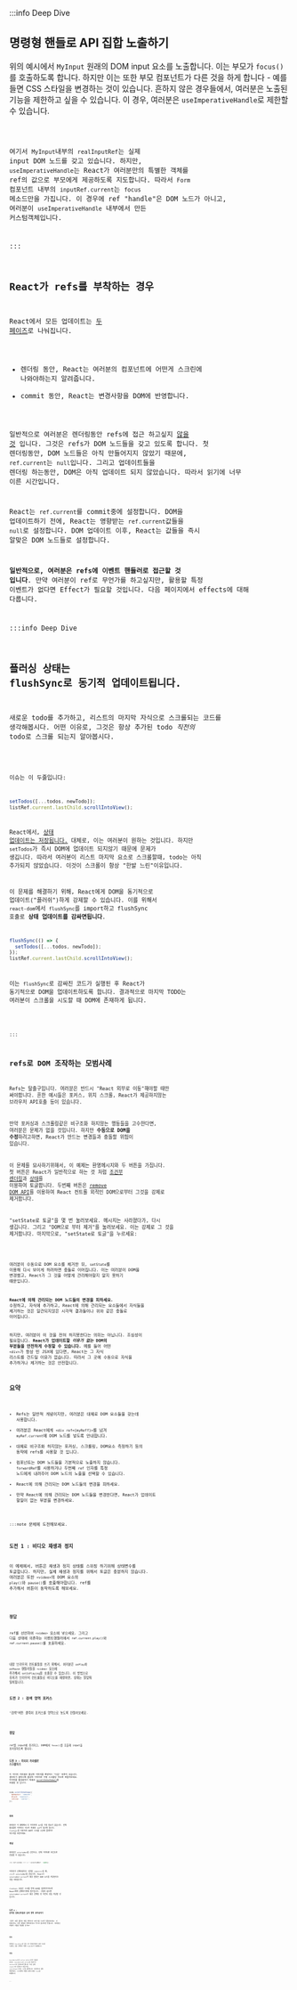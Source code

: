 :::info Deep Dive

## 명령형 핸들로 API 집합 노출하기

위의 예시에서 `MyInput` 원래의 DOM input 요소를 노출합니다. 이는 부모가
`focus()`를 호출하도록 합니다. 하지만 이는 또한 부모 컴포넌트가 다른 것을 하게 합니다 - 예를 들면
CSS 스타일을 변경하는 것이 있습니다. 흔하지 않은 경우들에서, 여러분은 노출된 기능을 제한하고 싶을 수 있습니다.
이 경우, 여러분은 `useImperativeHandle`로 제한할 수 있습니다.

<Code src="https://codesandbox.io/s/rblhoe?file=%2FApp.js&utm_medium=sandpack" />

여기서 `MyInput`내부의 `realInputRef`는 실제 input DOM 노드를 갖고 있습니다. 하지만,
`useImperativeHandle`는 React가 여러분만의 특별한 객체를 ref의 값으로 부모에게 제공하도록 지도합니다.
따라서 `Form` 컴포넌트 내부의 `inputRef.current`는 `focus` 메소드만을 가집니다.
이 경우에 ref "handle"은 DOM 노드가 아니고, 여러분이 `useImperativeHandle` 내부에서 만든 커스텀객체입니다.

:::

## React가 refs를 부착하는 경우

React에서 모든 업데이트는 [두 페이즈](https://beta.reactjs.org/learn/render-and-commit#step-3-react-commits-changes-to-the-dom)로 나눠집니다.

- 렌더링 동안, React는 여러분의 컴포넌트에 어떤게 스크린에 나와야하는지 알려줍니다.
- commit 동안, React는 변경사항을 DOM에 반영합니다.

일반적으로 여러분은 렌더링동안 refs에 접근 하고싶지 [않을 것](https://beta.reactjs.org/learn/referencing-values-with-refs#best-practices-for-refs) 입니다. 그것은 refs가 DOM 노드들을 갖고 있도록 합니다.
첫 렌더링동안, DOM 노드들은 아직 만들어지지 않았기 때문에, `ref.current`는 `null`입니다. 그리고 업데이트들을
렌더링 하는동안, DOM은 아직 업데이트 되지 않았습니다. 따라서 읽기에 너무 이른 시간입니다.

React는 `ref.current`를 commit중에 설정합니다. DOM을 업데이트하기 전에, React는 영향받는 `ref.current`값들을 `null`로 설정합니다. DOM 업데이트 이후, React는 값들을 즉시 알맞은 DOM 노드들로 설정합니다.

**일반적으로, 여러분은 refs에 이벤트 핸들러로 접근할 것 입니다**. 만약 여러분이 ref로 무언가를 하고싶지만, 활용할 특정 이벤트가 없다면 Effect가 필요할 것입니다. 다음 페이지에서 effects에 대해 다룹니다.

:::info Deep Dive

## 플러싱 상태는 flushSync로 동기적 업데이트됩니다.

새로운 todo를 추가하고, 리스트의 마지막 자식으로 스크롤되는 코드를 생각해봅시다.
어떤 이유로, 그것은 항상 추가된 todo _직전의_ todo로 스크롤 되는지 알아봅시다.

<Code src="https://codesandbox.io/s/vt6vep?file=%2FApp.js&utm_medium=sandpack" />

이슈는 이 두줄입니다:

```js
setTodos([...todos, newTodo]);
listRef.current.lastChild.scrollIntoView();
```

React에서, [상태 업데이트는 저장됩니다.](https://beta.reactjs.org/learn/queueing-a-series-of-state-updates)
대체로, 이는 여러분이 원하는 것입니다. 하지만 `setTodos`가 즉시 DOM에 업데이트 되지않기 때문에 문제가 생깁니다.
따라서 여러분이 리스트 마지막 요소로 스크롤할때, todo는 아직 추가되지 않았습니다. 이것이 스크롤이 항상 "한발 느린"이유입니다.

이 문제를 해결하기 위해, React에게 DOM을 동기적으로 업데이트("플러쉬")하게 강제할 수 있습니다. 이를 위해서
`react-dom`에서 `flushSync`를 import하고 flushSync 호출로 **상태 업데이트를 감싸면됩니다**.

```js
flushSync(() => {
  setTodos([...todos, newTodo]);
});
listRef.current.lastChild.scrollIntoView();
```

이는 `flushSync`로 감싸진 코드가 실행된 후 React가 동기적으로 DOM을 업데이트하도록 합니다. 결과적으로
마지막 TODO는 여러분이 스크롤을 시도할 때 DOM에 존재하게 됩니다.

<Code src="https://codesandbox.io/s/tub4es?file=%2FApp.js&utm_medium=sandpack" />

:::

## refs로 DOM 조작하는 모범사례

Refs는 탈출구입니다. 여러분은 반드시 "React 외부로 이동"해야할 때만 써야합니다.
흔한 예시들은 포커스, 위치 스크롤, React가 제공하지않는 브라우저 API호출 등이 있습니다.

만약 포커싱과 스크롤링같은 비구조화 하지않는 행동들을 고수한다면, 여러분은 문제가 없을 것입니다.
하지만 **수동으로 DOM을 수정**하려고하면, React가 만드는 변경들과 충돌할 위험이 있습니다.

이 문제를 묘사하기위해서, 이 예제는 환영메시지와 두 버튼을 가집니다. 첫 버튼은 React가 일반적으로 하는 것 처럼
[조건부 렌더링](https://beta.reactjs.org/learn/conditional-rendering)과 [상태](https://beta.reactjs.org/learn/state-a-components-memory)를 이용하여 토글합니다. 두번째 버튼은 [remove DOM API](https://developer.mozilla.org/en-US/docs/Web/API/Element/remove)를 이용하여 React 컨트롤 외적인 DOM으로부터 그것을 강제로 제거합니다.

"setState로 토글"을 몇 번 눌러보세요. 메시지는 사라졌다가, 다시 생깁니다. 그리고 "DOM으로 부터 제거"를 눌러보세요. 이는 강제로 그 것을 제거합니다. 마지막으로, "setState로 토글"을 누르세요:

<Code src="https://codesandbox.io/s/890j6c?file=%2FApp.js&utm_medium=sandpack" />

여러분이 수동으로 DOM 요소를 제거한 뒤, `setState`를 이용해 다시 보이게 하려하면 충돌로 이어집니다.
이는 여러분이 DOM을 변경했고, React가 그 것을 어떻게 관리해야할지 알지 못하기 때문입니다.

**React에 의해 관리되는 DOM 노드들의 변경을 피하세요.** 수정하고, 자식에 추가하고, React에 의해 관리되는
요소들에서 자식들을 제거하는 것은 일관되지않은 시각적 결과들이나 위와 같은 충돌로 이어집니다.

하지만, 여러분이 이 것을 전혀 하지못한다는 의미는 아닙니다. 조심성이 필요합니다. **React가 업데이트할 _이유가 없는_ DOM의 부분들을 안전하게 수정할 수 있습니다.** 예를 들어 어떤 `<div>`가 항상 빈 JSX에 있다면, React는
그 자식 리스트를 건드릴 이유가 없습니다. 따라서 그 곳에 수동으로 자식을 추가하거나 제거하는 것은 안전합니다.

## 요약

- Refs는 일반적 개념이지만, 여러분은 대체로 DOM 요소들을 갖는데 사용합니다.
- 여러분은 React에게 `<div ref={myReff}>`를 넘겨 `myRef.current`에 DOM 노드를 넣도록 안내합니다.
- 대체로 비구조화 하지않는 포커싱, 스크롤링, DOM요소 측정하기 등의 동작에 refs를 사용할 것 입니다.
- 컴포넌트는 DOM 노드들을 기본적으로 노출하지 않습니다. `forwardRef`를 사용하거나 두번째 `ref` 인자를 특정 노드에게 내려주어 DOM 노드의 노출을 선택할 수 있습니다.
- React에 의해 관리되는 DOM 노드들의 변경을 피하세요.
- 만약 React에 의해 관리되는 DOM 노드들을 변경한다면, React가 업데이트 할일이 없는 부분을 변경하세요.

:::note 문제에 도전해보세요.

### 도전 1 : 비디오 재생과 정지

이 예제에서, 버튼은 재생과 정지 상태를 스위칭 하기위해 상태변수를 토글합니다.
하지만, 실제 재생과 정지를 위해서 토글은 충분하지 않습니다. 여러분은 또한 `<video>`의 DOM 요소의 `play()`와 `pause()`를 호출해야합니다. ref를 추가해서 버튼이 동작하도록 해보세요.

<Code src="https://codesandbox.io/s/1zqlek?file=%2FApp.js&utm_medium=sandpack" />

### 정답

ref를 선언하여 `<video>` 요소에 넣으세요. 그리고 다음 상태에 의존하는 이벤트핸들러에서 `ref.current.play()`와 `ref.current.pause()`를 호출하세요.

<Code src="https://codesandbox.io/s/3e9l6t?file=%2FApp.js&utm_medium=sandpack" />

내장 브라우저 컨트롤들을 쓰기 위해서, 여러분은 `onPlay`와 `onPause` 핸들러들을 `<video>` 요소에 추가해서 `setIsPlaying`을 호출할 수 있습니다. 이 방법으로 유저가 브라우저 컨트롤들로 비디오를 재생하면, 상태는 알맞춰 일치됩니다.

### 도전 2 : 검색 영역 포커스

"검색"버튼 클릭이 포커스를 영역으로 놓도록 만들어보세요.

<Code src="https://codesandbox.io/s/4hpfl1?file=%2FApp.js&utm_medium=sandpack" />

### 정답

ref를 input에 추가하고, DOM에서 `focus()`를 호출해 input을 포커싱하도록 합니다.
<Code src="https://codesandbox.io/s/t9iwh8?file=%2FApp.js&utm_medium=sandpack" />

### 도전 3 : 이미지 카라셀로 스크롤하기

이 이미지 카라셀은 활성된 이미지를 변경하는 "다음" 버튼이 있습니다. 갤러리가 클릭시에 활성된 이미지로 수평 스크롤링 하도록 만들어보세요. 이미지를 활성화하기 위해서 [scrollIntoView()](https://developer.mozilla.org/en-US/docs/Web/API/Element/scrollIntoView)를 호출할 것 입니다.

```js
node.scrollIntoView({
  behavior: 'smooth',
  block: 'nearest',
  inline: 'center',
});
```

<Code src="https://codesandbox.io/s/6sh42h?file=%2FApp.js&utm_medium=sandpack" />

### 힌트

여러분은 이 예제에서 각 이미지에 ref를 가질 필요가 없습니다. 현재 활성화된 이미지나 리스트 자체의 ref가 있으면 됩니다. `flushSync`를 사용하여 DOM이 스크롤 *이전*에 업데이트 되는지를 보증하세요.

### 정답

여러분은 `selectedRef`를 선언하고, 현재 이미지로 조건부로 전달할 수 있습니다:

```js
<li ref={index === i ? selectedRef : null}>
```

이미지가 선택되었다는 의미인 `index===i`일 때, `<li>`는 `selectedRef`를 받습니다. React는 `selectedRef.current`가 항상 알맞은 DOM 노드를 겨냥한다는 것을 보증합니다.

`flushSync` 호출은 스크롤 전에 DOM을 업데이트하도록 React에게 강제하기위해 필수입니다. 그렇지 않으면
`selectedRef.current`는 항상 선택된 것 이전의 것을 겨냥할 것 입니다.

<Code src="https://codesandbox.io/s/03plqd?file=%2FApp.js&utm_medium=sandpack" />

### 도전 4 : 분리된 컴포넌트들로 검색 영역 포커싱하기

"검색" 버튼 클릭이 해당 영역으로 포커스를 두도록 만들어보세요. 각 컴포넌트는 다른 파일에 정의되어있고 밖으로 옮겨지면 안됩니다. 여러분은 어떻게 그들을 연결할 건가요?

<Code src="https://codesandbox.io/s/6fygyx?file=%2FApp.js&utm_medium=sandpack" />

### 힌트

여러분은 `SearchInput`과 같은 고유 컴포넌트에서 DOM 노드를 노출하는 것을 선택하기 위해 `forwardRef`가 필요합니다.

### 정답

`SearchButton`으로 `onClick` prop 추가가 필요할 것이고, `SearchButton`이 `onClick`을 브라우저 `<button>`으로 넘겨주도록 합니다. 또한 실제 `<input>`으로 넘겨주고 이동시키는 `<SearchInput>`으로도 ref를 내려줍니다.
마지막으로 클릭 핸들러에서, ref내부에 저장된 DOM노드에서 `focus`를 호출합니다.

<Code src="https://codesandbox.io/s/lqpvo9?file=%2FApp.js&utm_medium=sandpack" />

:::
